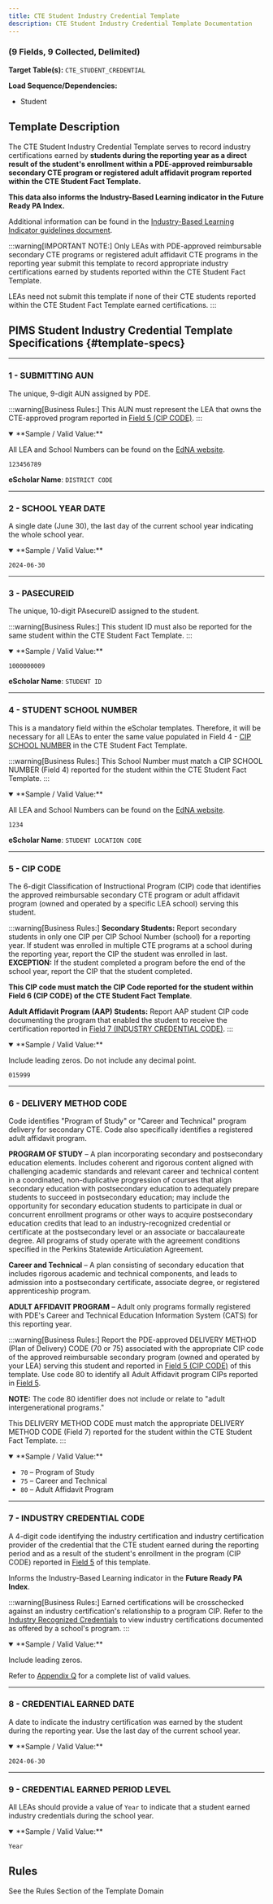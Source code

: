 ```yaml
---
title: CTE Student Industry Credential Template
description: CTE Student Industry Credential Template Documentation
---
```



<div class="template-info-card">
 <div class="card">
   <div class="card__header">
     <h3>(9 Fields, 9 Collected, Delimited)</h3>
     <p><strong>Target Table(s):</strong> <code>CTE_STUDENT_CREDENTIAL</code></p>
   </div>
   <div class="card__body">
     <div class="load-sequence">
       <p class="load-sequence__label"><strong>Load Sequence/Dependencies:</strong></p>
       <ul class="breadcrumbs">
         <li class="breadcrumbs__item">
           <Link to="/docs/templates/student">Student</Link>
         </li>
       </ul>
     </div>
   </div>
 </div>
</div>

## Template Description

The CTE Student Industry Credential Template serves to record industry certifications earned by **students during the reporting year as a direct result of the student's enrollment within a PDE-approved reimbursable secondary CTE program or registered adult affidavit program reported within the CTE Student Fact Template.**

**This data also informs the Industry-Based Learning indicator in the Future Ready PA Index.**

Additional information can be found in the [Industry-Based Learning Indicator guidelines document](https://www.education.pa.gov/K-12/Career%20and%20Technical%20Education/Resources/Teacher%20Resources/IndustryRecognized/Pages/default.aspx).

:::warning[IMPORTANT NOTE:]
Only LEAs with PDE-approved reimbursable secondary CTE programs or registered adult affidavit CTE programs in the reporting year submit this template to record appropriate industry certifications earned by students reported within the CTE Student Fact Template. 

LEAs need not submit this template if none of their CTE students reported within the CTE Student Fact Template earned certifications.
:::

## PIMS Student Industry Credential Template Specifications {#template-specs}

---
### 1 - SUBMITTING AUN
<p><Badge color="required" /> <Badge color="key" /> <Badge length={9} /></p>

The unique, 9-digit AUN assigned by PDE.

:::warning[Business Rules:]
This AUN must represent the LEA that owns the CTE-approved program reported in [Field 5 (CIP CODE)](#5---cip-code).
:::

<details open>
<summary>**Sample / Valid Value:**</summary>

All LEA and School Numbers can be found on the [EdNA website](http://www.edna.pa.gov/Screens/wfHome.aspx).  

`123456789`
</details>

**eScholar Name**: `DISTRICT CODE`

---
### 2 - SCHOOL YEAR DATE
<p><Badge color="required" /> <Badge color="key" /> <Badge length={10} /></p>

A single date (June 30), the last day of the current school year indicating the whole school year.

<details open>
<summary>**Sample / Valid Value:**</summary>

`2024-06-30`
</details>

---
### 3 - PASECUREID
<p><Badge color="required" /> <Badge color="key" /> <Badge length={10} /></p>

The unique, 10-digit PAsecureID assigned to the student.

:::warning[Business Rules:]
This student ID must also be reported for the same student within the CTE Student Fact Template.
:::

<details open>
<summary>**Sample / Valid Value:**</summary>

`1000000009`
</details>

**eScholar Name**: `STUDENT ID`

---
### 4 - STUDENT SCHOOL NUMBER
<p><Badge color="required" /> <Badge color="updateable" /> <Badge length={4} /></p>

This is a mandatory field within the eScholar templates. Therefore, it will be necessary for all LEAs to enter the same value populated in Field 4 - [CIP SCHOOL NUMBER](docs/templates/cte/cte-student-fact.mdx#4---cip-school-number) in the CTE Student Fact Template.

:::warning[Business Rules:]
This School Number must match a CIP SCHOOL NUMBER (Field 4) reported for the student within the CTE Student Fact Template.
:::

<details open>
<summary>**Sample / Valid Value:**</summary>

All LEA and School Numbers can be found on the [EdNA website](http://www.edna.pa.gov/Screens/wfHome.aspx).  

`1234`
</details>

**eScholar Name**: `STUDENT LOCATION CODE`

---
### 5 - CIP CODE
<p><Badge color="required" /> <Badge color="key" /> <Badge length={12} /></p>

The 6-digit Classification of Instructional Program (CIP) code that identifies the approved reimbursable secondary CTE program or adult affidavit program (owned and operated by a specific LEA school) serving this student.

:::warning[Business Rules:]
**Secondary Students:** Report secondary students in only one CIP per CIP School Number (school) for a reporting year. If student was enrolled in multiple CTE programs at a school during the reporting year, report the CIP the student was enrolled in last.  **EXCEPTION:** If the student completed a program before the end of the school year, report the CIP that the student completed.

**This CIP code must match the CIP Code reported for the student within Field 6 (CIP CODE) of the CTE Student Fact Template**.

**Adult Affidavit Program (AAP) Students:** Report AAP student CIP code documenting the program that enabled the student to receive the certification reported in [Field 7 (INDUSTRY CREDENTIAL CODE)](#7---industry-credential-code).
:::

<details open>
<summary>**Sample / Valid Value:**</summary>

Include leading zeros. Do not include any decimal point.

`015999` 
</details>

---
### 6 - DELIVERY METHOD CODE
<p><Badge color="required" /> <Badge color="key" /> <Badge length={12} /></p>

Code identifies "Program of Study" or "Career and Technical" program delivery for secondary CTE. Code also specifically identifies a registered adult affidavit program.

**PROGRAM OF STUDY** – A plan incorporating secondary and postsecondary education elements. Includes coherent and rigorous content aligned with challenging academic standards and relevant career and technical content in a coordinated, non-duplicative progression of courses that align secondary education with postsecondary education to adequately prepare students to succeed in postsecondary education; may include the opportunity for secondary education students to participate in dual or concurrent enrollment programs or other ways to acquire postsecondary education credits that lead to an industry-recognized credential or certificate at the postsecondary level or an associate or baccalaureate degree. All programs of study operate with the agreement conditions specified in the Perkins Statewide Articulation Agreement.

**Career and Technical** – A plan consisting of secondary education that includes rigorous academic and technical components, and leads to admission into a postsecondary certificate, associate degree, or registered apprenticeship program.

**ADULT AFFIDAVIT PROGRAM** – Adult only programs formally registered with PDE's Career and Technical Education Information System (CATS) for this reporting year.

:::warning[Business Rules:]
Report the PDE-approved DELIVERY METHOD (Plan of Delivery) CODE (70 or 75) associated with the appropriate CIP code of the approved reimbursable secondary program (owned and operated by your LEA) serving this student and reported in [Field 5 (CIP CODE)](#5---cip-code) of this template. Use code 80 to identify all Adult Affidavit program CIPs reported in [Field 5](#5---cip-code).

**NOTE:** The code 80 identifier does not include or relate to "adult intergenerational programs."

This DELIVERY METHOD CODE must match the appropriate DELIVERY METHOD CODE (Field 7) reported for the student within the CTE Student Fact Template.
:::

<details open>
<summary>**Sample / Valid Value:**</summary>

- `70` – Program of Study
- `75` – Career and Technical
- `80` – Adult Affidavit Program
</details>

---
### 7 - INDUSTRY CREDENTIAL CODE
<p><Badge color="required" /> <Badge color="key" /> <Badge length={12} /></p>

A 4-digit code identifying the industry certification and industry certification provider of the credential that the CTE student earned during the reporting period and as a result of the student's enrollment in the program (CIP CODE) reported in [Field 5](#5---cip-code) of this template.

Informs the Industry-Based Learning indicator in the **Future Ready PA Index**.  

:::warning[Business Rules:]
Earned certifications will be crosschecked against an industry certification's relationship to a program CIP.  Refer to the [Industry Recognized Credentials](https://www.education.pa.gov/K-12/Career%20and%20Technical%20Education/Resources/Teacher%20Resources/IndustryRecognized/Pages/default.aspx) to view industry certifications documented as offered by a school's program.
:::

<details open>
<summary>**Sample / Valid Value:**</summary>

Include leading zeros. 

Refer to [Appendix Q](docs/appendix/appendix-Q.mdx) for a complete list of valid values.
</details>

---
### 8 - CREDENTIAL EARNED DATE
<p><Badge color="required" /> <Badge color="updateable" /> <Badge length={10} /></p>

A date to indicate the industry certification was earned by the student during the reporting year. Use the last day of the current school year.

<details open>
<summary>**Sample / Valid Value:**</summary>

`2024-06-30`
</details>

---
### 9 - CREDENTIAL EARNED PERIOD LEVEL
<p><Badge color="required" /> <Badge color="key" /> <Badge length={10} /></p>

All LEAs should provide a value of `Year` to indicate that a student earned industry credentials during the school year.

<details open>
<summary>**Sample / Valid Value:**</summary>

`Year`
</details>

## Rules

See the Rules Section of the Template Domain